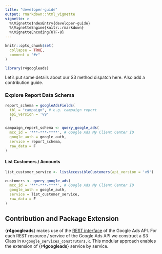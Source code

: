 ```yaml
---
title: "developer-guide"
output: rmarkdown::html_vignette
vignette: >
  %\VignetteIndexEntry{developer-guide}
  %\VignetteEngine{knitr::rmarkdown}
  %\VignetteEncoding{UTF-8}
---
```


```r
knitr::opts_chunk$set(
  collapse = TRUE,
  comment = "#>"
)
```

```r
library(r4googleads)
```


Let's put some details about our S3 method dispatch here. Also add a contribution guide.

### Explore Report Data Schema

```R
report_schema = googleAdsFields(
  tbl = "campaign", # e.g. campaign report
  api_version = 'v9'
  )

campaign_report_schema <- query_google_ads(
  mcc_id = '***-***-****', # Google Ads My Client Center ID
  google_auth = google_auth,
  service = report_schema,
  raw_data = F
)
```

#### List Customers / Accounts

```R
list_customer_service <- listAccessibleCustomers(api_version = 'v9')

customers <- query_google_ads(
  mcc_id = '***-***-****', # Google Ads My Client Center ID
  google_auth = google_auth,
  service = list_customer_service,
  raw_data = F
)
```

## Contribution and Package Extension

{**r4googleads**} makes use of the [REST interface](https://developers.google.com/google-ads/api/rest/overview) of the Google Ads API. For each REST resource / service of the Google Ads API we construct a S3 Class in `R/google_services_construtors.R`. This modular approach enables the extension of {**r4googleads**} service by service.
